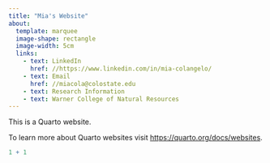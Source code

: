 ```yaml
---
title: "Mia's Website"
about:
  template: marquee
  image-shape: rectangle
  image-width: 5cm
  links: 
    - text: LinkedIn
      href: //https://www.linkedin.com/in/mia-colangelo/
    - text: Email
      href: //miacola@colostate.edu
    - text: Research Information
    - text: Warner College of Natural Resources
---
```


This is a Quarto website.

To learn more about Quarto websites visit <https://quarto.org/docs/websites>.

```r
1 + 1
```
